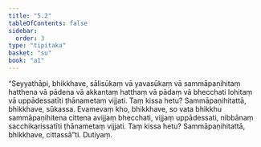 ```yaml
---
title: "5.2"
tableOfContents: false
sidebar:
  order: 3
type: "tipitaka"
basket: "su"
book: "a1"
---
```



<DynamicBreadcrumb />

<Division number="42" book="a1" bookNo="15" page="7">

<Paragraph number="89" book="a1">
“Seyyathāpi, bhikkhave, sālisūkaṃ vā yavasūkaṃ vā sammāpaṇihitaṃ hatthena vā pādena vā akkantaṃ hatthaṃ vā pādaṃ vā bhecchati lohitaṃ vā uppādessatīti ṭhānametaṃ vijjati. Taṃ kissa hetu? Sammāpaṇihitattā, bhikkhave, sūkassa. Evamevaṃ kho, bhikkhave, so vata bhikkhu sammāpaṇihitena cittena avijjaṃ bhecchati, vijjaṃ uppādessati, nibbānaṃ sacchikarissatīti ṭhānametaṃ vijjati. Taṃ kissa hetu? Sammāpaṇihitattā, bhikkhave, cittassā”ti.

</Paragraph>
</Division>

<Paragraph number="90" type="center" book="a1">
Dutiyaṃ.
</Paragraph>